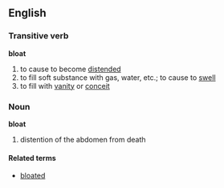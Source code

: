 ==English==
=== Transitive verb ===
'''bloat'''
# to cause to become [[distended]]
# to fill soft substance with gas, water, etc.; to cause to [[swell]]
# to fill with [[vanity]] or [[conceit]]
=== Noun ===
'''bloat'''
# distention of the abdomen from death
==== Related terms ====
*[[bloated]]